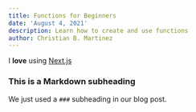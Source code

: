 ```yaml
---
title: Functions for Beginners
date: 'August 4, 2021'
description: Learn how to create and use functions
author: Christian B. Martinez
---
```


I **love** using [Next.js](https://nextjs.org/)

### This is a Markdown subheading

We just used a `###` subheading in our blog post.
